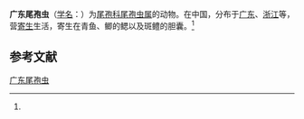 {{Speciesbox
| name = 广东尾孢虫
| status = 
| status_system = 
| image = 
| genus = Henneguya
| species = kwangtungensis
| authority = (Chen, 1998)<ref name='id9672'>{{cite web| url =http://www.bioinfo.cn/db05/BjdwSpecies.php?action=view&id=9672| title =广东尾孢虫| work =《中国动物物种编目数据库》| publisher =中国科学院微生物研究所| author =中国科学院动物研究所| accessdate =2009-04-16| deadurl =yes| archiveurl =https://web.archive.org/web/20160305034240/http://www.bioinfo.cn/db05/BjdwSpecies.php?action=view&id=9672| archivedate =2016-03-05}}</ref>
}}

'''广东尾孢虫'''（[[学名|学名]]：{{lang|la|''Henneguya kwangtungensis''}}）为[[尾孢科|尾孢科]][[尾孢虫属|尾孢虫属]]的动物。在中国，分布于[[广东|广东]]、[[浙江|浙江]]等，营[[寄生|寄生]]生活，寄生在青鱼、鲫的鳃以及斑鳢的胆囊。<ref name='id9672'/>

== 参考文献 ==
{{reflist}}

{{Wikispecies|Henneguya kwangtungensis}}

[[Category:尾孢虫属|广东尾孢虫]]


{{Cnidarian-stub}}